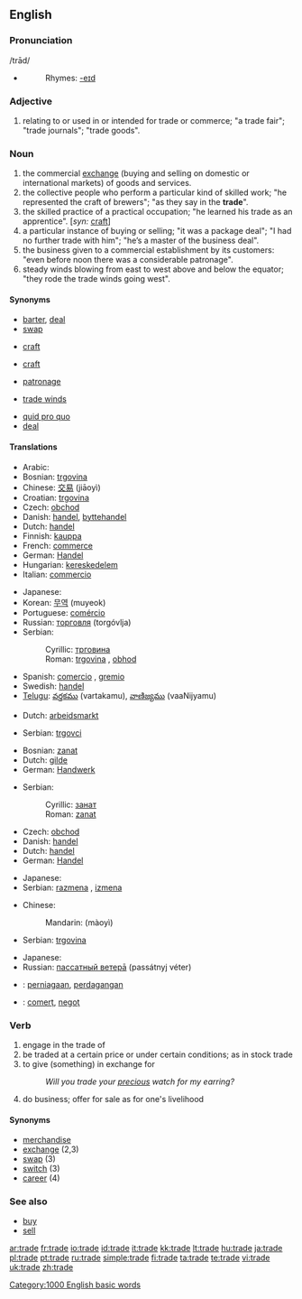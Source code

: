 {{wikipedia|dab=trade (disambiguation)|trade}}
==English==

===Pronunciation===
{{wikipedia}}
/trād/
*{{audio|en-us-trade.ogg|Audio (US)}}
*:Rhymes: [[Rhymes:English:-eɪd|-eɪd]]

===Adjective===
{{en-adj|-}}

# relating to or used in or intended for trade or commerce; "a trade fair"; "trade journals"; "trade goods".

===Noun===
{{en-noun}}

# the commercial [[exchange]] (buying and selling on domestic or international markets) of goods and services.
# the collective people who perform a particular kind of skilled work; "he represented the craft of brewers"; "as they say in the '''trade'''".
# the skilled practice of a practical occupation; "he learned his trade as an apprentice". [''syn:'' [[craft]]]
# a particular instance of buying or selling; "it was a package deal"; "I had no further trade with him"; "he’s a master of the business deal".
# the business given to a commercial establishment by its customers: "even before noon there was a considerable patronage".
# steady winds blowing from east to west above and below the equator; "they rode the trade winds going west".

====Synonyms====
<!--DefB-->
*[[barter]], [[deal]]
*[[swap]]
<!--DefC-->
*[[craft]]
<!--DefD-->
*[[craft]]
<!--DefF-->
*[[patronage]]
<!--DefG-->
*[[trade winds]]

*[[quid pro quo]]
*[[deal]]

====Translations====
{{trans-top|exchange}}
*Arabic: {{ARchar|[[تجارة]]}} {{unicode|(tijāra)}} {{f}}
*Bosnian: [[trgovina]] {{f}}
*Chinese: [[交易]] (jiāoyì)
*Croatian: [[trgovina]] {{f}}
*Czech: [[obchod]] {{m}}
*Danish: [[handel]], [[byttehandel]]
*Dutch: [[handel]] {{m}}
*Finnish: [[kauppa]]
*French: [[commerce]] {{m}}
*German: [[Handel]] {{m}}
*Hungarian: [[kereskedelem]]
*Italian: [[commercio]] {{m}}
{{trans-mid}}
* Japanese: {{t|ja|sc=Jpan|貿易|tr=bōeki}}
*Korean: [[무역]] (muyeok)
*Portuguese: [[comércio]] {{m}}
*Russian: [[торговля]] (torgóvlja) {{f}}
*Serbian:
*:Cyrillic: [[трговина]] {{f}}
*:Roman: [[trgovina]] {{f}}, [[obhod]]
*Spanish: [[comercio]] {{m}}, [[gremio]] {{m}}
*Swedish: [[handel]] {{c}}
*[[Telugu]]: [[వర్తకము]] (vartakamu), [[వాణిజ్యము]] (vaaNijyamu)
{{trans-bottom}}

{{trans-top|collective group of people}}
*Dutch: [[arbeidsmarkt]] {{f}}
{{trans-mid}}
*Serbian: [[trgovci]] {{m|p}}
{{trans-bottom}}

{{trans-top|skilled practice}}
*Bosnian: [[zanat]] {{m}}
*Dutch: [[gilde]] {{m}}
*German: [[Handwerk]] {{n}}
{{trans-mid}}
*Serbian:
*:Cyrillic: [[занат]] {{m}}
*:Roman: [[zanat]] {{m}}
{{trans-bottom}}

{{trans-top|instance of buying or selling}}
*Czech: [[obchod]] {{m}}
*Danish: [[handel]] {{c}}
*Dutch: [[handel]] {{m}}
*German: [[Handel]] {{m}}
{{trans-mid}}
* Japanese: {{t|ja|sc=Jpan|商売|tr=shōbai}}
*Serbian: [[razmena]] {{f}}, [[izmena]] {{f}}
{{trans-bottom}}

{{trans-top|business}}
*Chinese:
*:Mandarin: {{zh-ts|貿易|贸易}} (màoyì)
{{trans-mid}}
*Serbian: [[trgovina]] {{f}}
{{trans-bottom}}

{{trans-top|winds}}
{{trans-mid}}
* Japanese: {{t|ja|sc=Jpan|貿易風|tr=bōekifū}}
*Russian: [[пассатный ветерā]] (passátnyj véter) {{m}}
{{trans-bottom}}

{{checktrans}}
*{{ttbc|Indonesian}}: [[niaga|perniagaan]], [[dagang|perdagangan]]
*{{ttbc|Romanian}}: [[comerţ]], [[negoţ]]

===Verb===
{{en-verb|trad|ing}}

# <!--DefH-->engage in the trade of
# <!--DefI-->be traded at a certain price or under certain conditions; as in stock trade
# <!--DefJ-->to give (something) in exchange for
#:''Will you trade your [[precious]] watch for my earring?''
# <!--DefK-->do business; offer for sale as for one's livelihood

====Synonyms====
*[[merchandise]]
*[[exchange]] (2,3)
*[[swap]] (3)
*[[switch]] (3)
*[[career]] (4)

===See also===
* [[buy]]
* [[sell]]

[[Category:1000 English basic words]]

[[ar:trade]]
[[fr:trade]]
[[io:trade]]
[[id:trade]]
[[it:trade]]
[[kk:trade]]
[[lt:trade]]
[[hu:trade]]
[[ja:trade]]
[[pl:trade]]
[[pt:trade]]
[[ru:trade]]
[[simple:trade]]
[[fi:trade]]
[[ta:trade]]
[[te:trade]]
[[vi:trade]]
[[uk:trade]]
[[zh:trade]]